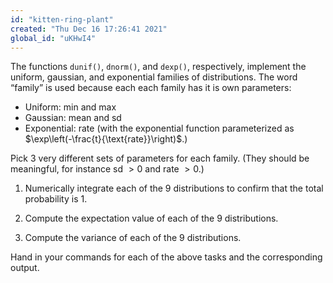 ```yaml
---
id: "kitten-ring-plant"
created: "Thu Dec 16 17:26:41 2021"
global_id: "uKHwI4"
---
```


The functions `dunif()`, `dnorm()`, and  `dexp()`, respectively, implement the uniform, gaussian, and exponential families of distributions. The word "family" is used because each each family has it is own parameters:

- Uniform: min and max
- Gaussian: mean and sd
- Exponential: rate (with the exponential function parameterized as $\exp\left(-\frac{t}{\text{rate}}\right)$.)


Pick 3 very different sets of parameters for each family. (They should be meaningful, for instance sd $>0$ and rate $>0$.) 

1. Numerically integrate each of the 9 distributions to confirm that the total probability is 1.

2. Compute the expectation value of each of the 9 distributions.

3. Compute the variance of each of the 9 distributions.

Hand in your commands for each of the above tasks and the corresponding output.
 
